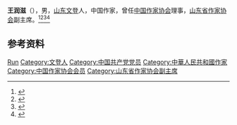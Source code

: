 '''王润滋'''（{{bd|1946年||2002年||}}），男，[[山东|山东]][[文登县|文登]]人，中国作家，曾任[[中国作家协会|中国作家协会]]理事，[[山东省作家协会|山东省作家协会]]副主席。<ref>{{Cite book|title=中国当代艺术界名人录|author=中国名人研究院编; 异天, 戈德主编|publisher=社会科学文献出版社|year=1993|isbn=|location=北京|pages=}}</ref><ref>{{Cite book|title=二十世纪中华文学辞典|author=泰亢宗主编; 周一苇, 吴绪彬, 丁茂远副主编|publisher=中国国际广播出版社|year=1992|isbn=|location=北京|pages=}}</ref><ref>{{Cite book|title=中国当代文学辞典|author=王庆生主编; 刘炳泽, 张皓, 陈其光副主编|publisher=武汉出版社|year=1996|isbn=|location=武汉|pages=}}</ref><ref>{{Cite book|title=中国当代青年名人大辞典 • 二 文学艺术卷|author=褚德新主编; 周浙平, 侯云章副主编|publisher=黑龙江人民出版社|year=1993|isbn=|location=哈尔滨|pages=}}</ref>

== 参考资料 ==
{{reflist}}

{{中国人物小作品}}
{{中国近现代文学}}
{{中国作家协会第四届理事会}}

{{Authority control}}
{{DEFAULTSORT:Wang王}}
[[Category:王姓|Run]]
[[Category:文登人|Category:文登人]]
[[Category:中国共产党党员|Category:中国共产党党员]]
[[Category:中華人民共和國作家|Category:中華人民共和國作家]]
[[Category:中国作家协会会员|Category:中国作家协会会员]]
[[Category:山东省作家协会副主席|Category:山东省作家协会副主席]]